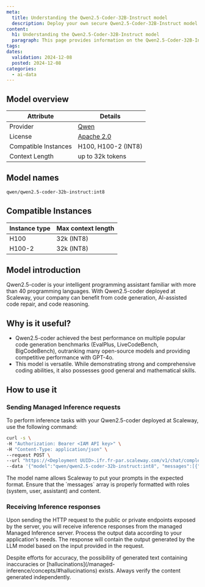 ```yaml
---
meta:
  title: Understanding the Qwen2.5-Coder-32B-Instruct model
  description: Deploy your own secure Qwen2.5-Coder-32B-Instruct model with Scaleway Managed Inference. Privacy-focused, fully managed.
content:
  h1: Understanding the Qwen2.5-Coder-32B-Instruct model
  paragraph: This page provides information on the Qwen2.5-Coder-32B-Instruct model
tags:
dates:
  validation: 2024-12-08
  posted: 2024-12-08
categories:
  - ai-data
---
```


## Model overview

| Attribute       | Details                            |
|-----------------|------------------------------------|
| Provider        | [Qwen](https://qwenlm.github.io/)  |
| License        | [Apache 2.0](https://huggingface.co/Qwen/Qwen2.5-Coder-32B-Instruct/blob/main/LICENSE)  |
| Compatible Instances | H100, H100-2 (INT8) |
| Context Length | up to 32k tokens |

## Model names

```bash
qwen/qwen2.5-coder-32b-instruct:int8
```

## Compatible Instances

| Instance type  | Max context length |
| ------------- |-------------|
| H100      | 32k (INT8)
| H100-2      | 32k (INT8)

## Model introduction

Qwen2.5-coder is your intelligent programming assistant familiar with more than 40 programming languages.
With Qwen2.5-coder deployed at Scaleway, your company can benefit from code generation, AI-assisted code repair, and code reasoning. 

## Why is it useful?

- Qwen2.5-coder achieved the best performance on multiple popular code generation benchmarks (EvalPlus, LiveCodeBench, BigCodeBench), outranking many open-source models and providing competitive performance with GPT-4o.
- This model is versatile. While demonstrating strong and comprehensive coding abilities, it also possesses good general and mathematical skills.

## How to use it

### Sending Managed Inference requests

To perform inference tasks with your Qwen2.5-coder deployed at Scaleway, use the following command:

```bash
curl -s \
-H "Authorization: Bearer <IAM API key>" \
-H "Content-Type: application/json" \
--request POST \
--url "https://<Deployment UUID>.ifr.fr-par.scaleway.com/v1/chat/completions" \
--data '{"model":"qwen/qwen2.5-coder-32b-instruct:int8", "messages":[{"role": "system", "content": "You are Qwen, created by Alibaba Cloud. You are a helpful code assistant."},{"role": "user","content": "Write a quick sort algorithm."}], "max_tokens": 1000, "temperature": 0.8, "stream": false}'
```

<Message type="tip">
  The model name allows Scaleway to put your prompts in the expected format.
</Message>

<Message type="note">
  Ensure that the `messages` array is properly formatted with roles (system, user, assistant) and content.
</Message>

### Receiving Inference responses

Upon sending the HTTP request to the public or private endpoints exposed by the server, you will receive inference responses from the managed Managed Inference server. 
Process the output data according to your application's needs. The response will contain the output generated by the LLM model based on the input provided in the request.

<Message type="note">
  Despite efforts for accuracy, the possibility of generated text containing inaccuracies or [hallucinations](/managed-inference/concepts/#hallucinations) exists. Always verify the content generated independently.
</Message>
